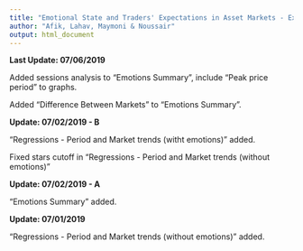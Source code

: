 ```yaml
---
title: "Emotional State and Traders' Expectations in Asset Markets - Experimental Evidence"
author: "Afik, Lahav, Maymoni & Noussair"
output: html_document
---
```



**Last Update: 07/06/2019**

Added sessions analysis to "Emotions Summary", include "Peak price period" to graphs.

Added "Difference Between Markets" to "Emotions Summary".


**Update: 07/02/2019 - B**

"Regressions - Period and Market trends (witht emotions)" added.

Fixed stars cutoff in "Regressions - Period and Market trends (without emotions)"



**Update: 07/02/2019 - A**

"Emotions Summary" added.



**Update: 07/01/2019**

"Regressions - Period and Market trends (without emotions)" added.
